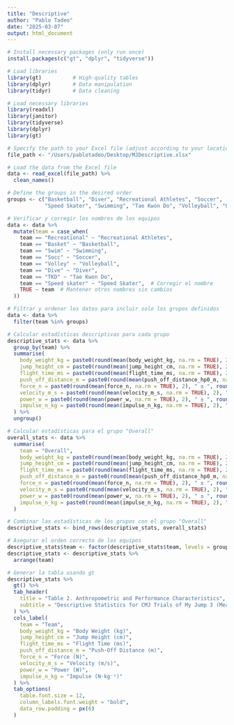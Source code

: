 ```yaml
---
title: "Descriptive"
author: "Pablo Tadeo"
date: "2025-03-07"
output: html_document
---
```


```r
# Install necessary packages (only run once)
install.packages(c("gt", "dplyr", "tidyverse"))

# Load libraries
library(gt)          # High-quality tables
library(dplyr)       # Data manipulation
library(tidyr)       # Data cleaning
```

```r
# Load necessary libraries
library(readxl)
library(janitor)
library(tidyverse)
library(dplyr)
library(gt)

# Specify the path to your Excel file (adjust according to your location)
file_path <- "/Users/pablotadeo/Desktop/MJDescriptive.xlsx"

# Load the data from the Excel file
data <- read_excel(file_path) %>%
  clean_names()

# Define the groups in the desired order
groups <- c("Basketball", "Diver", "Recreational Athletes", "Soccer", 
            "Speed Skater", "Swimming", "Tae Kwon Do", "Volleyball", "Overall")

# Verificar y corregir los nombres de los equipos
data <- data %>%
  mutate(team = case_when(
    team == "Recreational" ~ "Recreational Athletes",
    team == "Basket" ~ "Basketball",
    team == "Swim" ~ "Swimming",
    team == "Socc" ~ "Soccer",
    team == "Volley" ~ "Volleyball",
    team == "Dive" ~ "Diver",
    team == "TKD" ~ "Tae Kwon Do",
    team == "Speed skater" ~ "Speed Skater",  # Corregir el nombre
    TRUE ~ team  # Mantener otros nombres sin cambios
  ))

# Filtrar y ordenar los datos para incluir solo los grupos definidos
data <- data %>%
  filter(team %in% groups)

# Calcular estadísticas descriptivas para cada grupo
descriptive_stats <- data %>%
  group_by(team) %>%
  summarise(
    body_weight_kg = paste0(round(mean(body_weight_kg, na.rm = TRUE), 2), " ± ", round(sd(body_weight_kg, na.rm = TRUE), 2)),
    jump_height_cm = paste0(round(mean(jump_height_cm, na.rm = TRUE), 2), " ± ", round(sd(jump_height_cm, na.rm = TRUE), 2)),
    flight_time_ms = paste0(round(mean(flight_time_ms, na.rm = TRUE), 2), " ± ", round(sd(flight_time_ms, na.rm = TRUE), 2)),
    push_off_distance_m = paste0(round(mean(push_off_distance_hp0_m, na.rm = TRUE), 2), " ± ", round(sd(push_off_distance_hp0_m, na.rm = TRUE), 2)),
    force_n = paste0(round(mean(force_n, na.rm = TRUE), 2), " ± ", round(sd(force_n, na.rm = TRUE), 2)),
    velocity_m_s = paste0(round(mean(velocity_m_s, na.rm = TRUE), 2), " ± ", round(sd(velocity_m_s, na.rm = TRUE), 2)),
    power_w = paste0(round(mean(power_w, na.rm = TRUE), 2), " ± ", round(sd(power_w, na.rm = TRUE), 2)),
    impulse_n_kg = paste0(round(mean(impulse_n_kg, na.rm = TRUE), 2), " ± ", round(sd(impulse_n_kg, na.rm = TRUE), 2))
  ) %>%
  ungroup()

# Calcular estadísticas para el grupo "Overall"
overall_stats <- data %>%
  summarise(
    team = "Overall",
    body_weight_kg = paste0(round(mean(body_weight_kg, na.rm = TRUE), 2), " ± ", round(sd(body_weight_kg, na.rm = TRUE), 2)),
    jump_height_cm = paste0(round(mean(jump_height_cm, na.rm = TRUE), 2), " ± ", round(sd(jump_height_cm, na.rm = TRUE), 2)),
    flight_time_ms = paste0(round(mean(flight_time_ms, na.rm = TRUE), 2), " ± ", round(sd(flight_time_ms, na.rm = TRUE), 2)),
    push_off_distance_m = paste0(round(mean(push_off_distance_hp0_m, na.rm = TRUE), 2), " ± ", round(sd(push_off_distance_hp0_m, na.rm = TRUE), 2)),
    force_n = paste0(round(mean(force_n, na.rm = TRUE), 2), " ± ", round(sd(force_n, na.rm = TRUE), 2)),
    velocity_m_s = paste0(round(mean(velocity_m_s, na.rm = TRUE), 2), " ± ", round(sd(velocity_m_s, na.rm = TRUE), 2)),
    power_w = paste0(round(mean(power_w, na.rm = TRUE), 2), " ± ", round(sd(power_w, na.rm = TRUE), 2)),
    impulse_n_kg = paste0(round(mean(impulse_n_kg, na.rm = TRUE), 2), " ± ", round(sd(impulse_n_kg, na.rm = TRUE), 2))
  )

# Combinar las estadísticas de los grupos con el grupo "Overall"
descriptive_stats <- bind_rows(descriptive_stats, overall_stats)

# Asegurar el orden correcto de los equipos
descriptive_stats$team <- factor(descriptive_stats$team, levels = groups, ordered = TRUE)
descriptive_stats <- descriptive_stats %>%
  arrange(team)

# Generar la tabla usando gt
descriptive_stats %>%
  gt() %>%
  tab_header(
    title = "Table 2. Anthropometric and Performance Characteristics",
    subtitle = "Descriptive Statistics for CMJ Trials of My Jump 3 (Mean ± SD)"
  ) %>%
  cols_label(
    team = "Team",
    body_weight_kg = "Body Weight (kg)",
    jump_height_cm = "Jump Height (cm)",
    flight_time_ms = "Flight Time (ms)",
    push_off_distance_m = "Push-Off Distance (m)",
    force_n = "Force (N)",
    velocity_m_s = "Velocity (m/s)",
    power_w = "Power (W)",
    impulse_n_kg = "Impulse (N·kg⁻¹)"
  ) %>%
  tab_options(
    table.font.size = 12,
    column_labels.font.weight = "bold",
    data_row.padding = px(6)
  )
```
